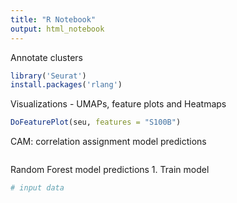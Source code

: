```yaml
---
title: "R Notebook"
output: html_notebook
---
```


Annotate clusters 

```r
library('Seurat')
install.packages('rlang')

```



Visualizations - UMAPs, feature plots and Heatmaps

```r

DoFeaturePlot(seu, features = "S100B")

```


CAM: correlation assignment model predictions

```r



```



Random Forest model predictions
1. Train model

```r

# input data



```

